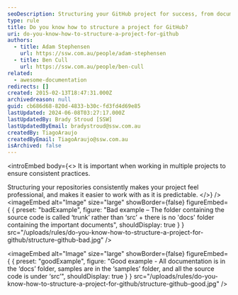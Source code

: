 ```yaml
---
seoDescription: Structuring your GitHub project for success, from documentation to source code organization.
type: rule
title: Do you know how to structure a project for GitHub?
uri: do-you-know-how-to-structure-a-project-for-github
authors:
  - title: Adam Stephensen
    url: https://ssw.com.au/people/adam-stephensen
  - title: Ben Cull
    url: https://ssw.com.au/people/ben-cull
related:
  - awesome-documentation
redirects: []
created: 2015-02-13T18:47:31.000Z
archivedreason: null
guid: cb686d68-820d-4833-b30c-fd3fd4d69e85
lastUpdated: 2024-06-08T03:27:17.000Z
lastUpdatedBy: Brady Stroud [SSW]
lastUpdatedByEmail: bradystroud@ssw.com.au
createdBy: TiagoAraujo
createdByEmail: TiagoAraujo@ssw.com.au
isArchived: false
---
```


<introEmbed
  body={<>
It is important when working in multiple projects to ensure consistent practices.

Structuring your repositories consistently makes your project feel professional, and makes it easier to work with as it is predictable.
  </>}
/>
<imageEmbed
  alt="Image"
  size="large"
  showBorder={false}
  figureEmbed={ {
    preset: "badExample",
    figure: "Bad example – The folder containing the source code is called ‘trunk’ rather than ‘src’ + there is no 'docs' folder containing the important documents",
    shouldDisplay: true
  } }
  src="/uploads/rules/do-you-know-how-to-structure-a-project-for-github/structure-github-bad.jpg"
/>

<imageEmbed
  alt="Image"
  size="large"
  showBorder={false}
  figureEmbed={ {
    preset: "goodExample",
    figure: "Good example - All documentation is in the ‘docs’ folder, samples are in the ‘samples’ folder, and all the source code is under ‘src’",
    shouldDisplay: true
  } }
  src="/uploads/rules/do-you-know-how-to-structure-a-project-for-github/structure-github-good.jpg"
/>
